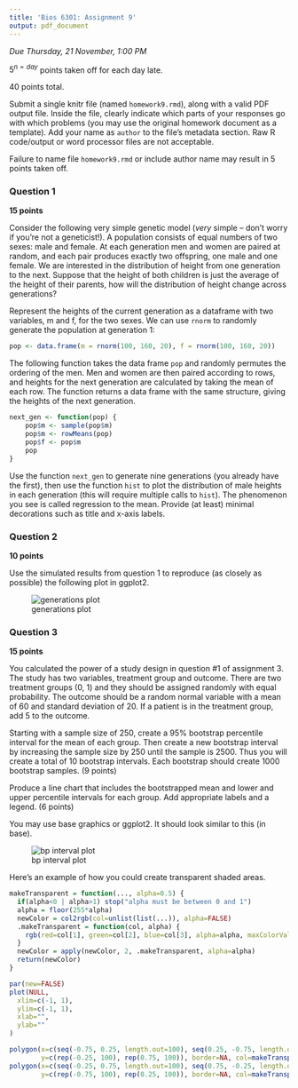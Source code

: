 ```yaml
---
title: 'Bios 6301: Assignment 9'
output: pdf_document
---
```


*Due Thursday, 21 November, 1:00 PM*

$5^{n=day}$ points taken off for each day late.

40 points total.

Submit a single knitr file (named `homework9.rmd`), along with a valid PDF output file. Inside the file, clearly indicate which parts of your responses go with which problems (you may use the original homework document as a template). Add your name as `author` to the file's metadata section. Raw R code/output or word processor files are not acceptable.

Failure to name file `homework9.rmd` or include author name may result in 5 points taken off.

### Question 1 ###

**15 points**

Consider the following very simple genetic model (*very* simple -- don't worry if you're not a geneticist!). A population consists of equal numbers of two sexes: male and female. At each generation men and women are paired at random, and each pair produces exactly two offspring, one male and one female. We are interested in the distribution of height from one generation to the next. Suppose that the height of both children is just the average of the height of their parents, how will the distribution of height change across generations?

Represent the heights of the current generation as a dataframe with two variables, m and f, for the two sexes. We can use `rnorm` to randomly generate the population at generation 1:

```r
pop <- data.frame(m = rnorm(100, 160, 20), f = rnorm(100, 160, 20))
```

The following function takes the data frame `pop` and randomly permutes the ordering of the men. Men and women are then paired according to rows, and heights for the next generation are calculated by taking the mean of each row. The function returns a data frame with the same structure, giving the heights of the next generation.

```r
next_gen <- function(pop) {
    pop$m <- sample(pop$m)
    pop$m <- rowMeans(pop)
    pop$f <- pop$m
    pop
}
```

Use the function `next_gen` to generate nine generations (you already have the first), then use the function `hist` to plot the distribution of male heights in each generation (this will require multiple calls to `hist`). The phenomenon you see is called regression to the mean.  Provide (at least) minimal decorations such as title and x-axis labels.

### Question 2 ###

**10 points**

Use the simulated results from question 1 to reproduce (as closely as possible) the following plot in ggplot2.

![generations plot](http://d.pr/i/Xh0d+)

### Question 3 ###

**15 points**

You calculated the power of a study design in question #1 of assignment 3. The study has two variables, treatment group and outcome. There are two treatment groups (0, 1) and they should be assigned randomly with equal probability. The outcome should be a random normal variable with a mean of 60 and standard deviation of 20. If a patient is in the treatment group, add 5 to the outcome.

Starting with a sample size of 250, create a 95% bootstrap percentile interval for the mean of each group. Then create a new bootstrap interval by increasing the sample size by 250 until the sample is 2500. Thus you will create a total of 10 bootstrap intervals.  Each bootstrap should create 1000 bootstrap samples. (9 points)

Produce a line chart that includes the bootstrapped mean and lower and upper percentile intervals for each group.  Add appropriate labels and a legend. (6 points)

You may use base graphics or ggplot2.  It should look similar to this (in base).

![bp interval plot](bpi.jpg)

Here's an example of how you could create transparent shaded areas.

```r
makeTransparent = function(..., alpha=0.5) {
  if(alpha<0 | alpha>1) stop("alpha must be between 0 and 1")
  alpha = floor(255*alpha)  
  newColor = col2rgb(col=unlist(list(...)), alpha=FALSE)
  .makeTransparent = function(col, alpha) {
    rgb(red=col[1], green=col[2], blue=col[3], alpha=alpha, maxColorValue=255)
  }
  newColor = apply(newColor, 2, .makeTransparent, alpha=alpha)
  return(newColor)
}

par(new=FALSE)
plot(NULL,
  xlim=c(-1, 1),
  ylim=c(-1, 1),
  xlab="",
  ylab=""
)

polygon(x=c(seq(-0.75, 0.25, length.out=100), seq(0.25, -0.75, length.out=100)),
        y=c(rep(-0.25, 100), rep(0.75, 100)), border=NA, col=makeTransparent('blue',alpha=0.5))
polygon(x=c(seq(-0.25, 0.75, length.out=100), seq(0.75, -0.25, length.out=100)),
        y=c(rep(-0.75, 100), rep(0.25, 100)), border=NA, col=makeTransparent('red',alpha=0.5))
```
